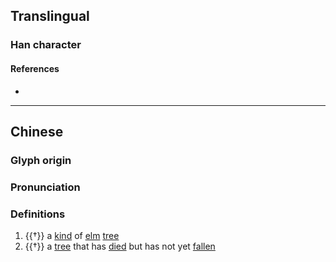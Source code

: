 {{character info}}
==Translingual==

===Han character===
{{Han char|rn=75|rad=木|as=15|sn=19|four=44916|canj=DTSR|ids=⿰木蓲}}

====References====
* {{Han ref|kx=0560.180|dkj=15811|dj=0949.180|hdz=21312.030|uh=6AD9|ud=27353|bh=F250|bd=62032}}

----
==Chinese==
{{zh-forms}}

===Glyph origin===
{{Han etym}}

===Pronunciation===
{{zh-pron
|m=ōu
|c=au1
|mc=y
|oc=y
|cat=n
}}

===Definitions===
{{zh-hanzi}}

# {{†}} a [[kind]] of [[elm]] [[tree]]
# {{†}} a [[tree]] that has [[die]]d but has not yet [[fall]]en